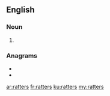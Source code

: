==English==

===Noun===
{{head|en|noun plural form}}

# {{plural of|ratter|lang=en}}

===Anagrams===
* {{l|en|restart}}
* {{l|en|starter}}

[[ar:ratters]]
[[fr:ratters]]
[[ku:ratters]]
[[my:ratters]]